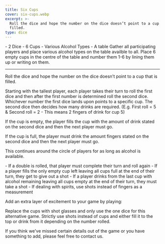 ```yaml
---
title: Six Cups
cover: six-cups.webp
excerpt: >-
  Roll the dice and hope the number on the dice doesn’t point to a cup that is
  filled.
type: dice
---
```


<GameHero
  cover="/BeerGoggleGames/images/six-cups.webp"
  alt="Six Cups"
/>

<GameSection title="Equipment" icon="/BeerGoggleGames/images/liquor.webp">
-   2 Dice
-   6 Cups
-   Various Alcohol Types
-   A table
</GameSection>

<GameSection title="Setup" icon="/BeerGoggleGames/images/settings.webp">
Gather all participating players and place various alcohol types on the table availble to all. Place 6 empty cups in the centre of the table and number them 1-6 by lining them up or writing on them.

* * *
</GameSection>

<GameSection title="Aim of the Game" icon="/BeerGoggleGames/images/target.webp">
<p>Roll the dice and hope the number on the dice doesn’t point to a cup that is filled.</p>
</GameSection>

<GameSection title="How to Play" icon="/BeerGoggleGames/images/question.webp">
Starting with the tallest player, each player takes their turn to roll the first dice and then after the first number is determined roll the second dice. Whichever number the first dice lands upon points to a specific cup. The second dice then decides how many drinks are required. (E.g. First roll = 5 & Second roll = 2 - This means 2 fingers of drink for cup 5)

If the cup is empty, the player fills the cup with the amount of drink stated on the second dice and then the next player must go.

If the cup is full, the player must drink the amount fingers stated on the second dice and then the next player must go.

This continues around the circle of players for as long as alcohol is available.
</GameSection>

<GameSection title="Rules" icon="/BeerGoggleGames/images/rules.webp">
-   If a double is rolled, that player must complete their turn and roll again
-   If a player fills the only empty cup left leaving all cups full at the end of their turn, they get to give out a shot
-   If a player drinks from the last cup with alcohol remaining leaving all cups empty at the end of their turn, they must take a shot
-   If dealing with spirits, use shots instead of fingers as a measurement
</GameSection>

<GameSection title="Special Edition" icon="/BeerGoggleGames/images/special.webp">
<p>Add an extra layer of excitement to your game by playing:</p>
</GameSection>

<GameSection title="**6 Shots**" icon="/BeerGoggleGames/images/question.webp">
<p>Replace the cups with shot glasses and only use the one dice for this alternative game. Strictly use shots instead of cups and either fill it to the top or drink from it depending on the number rolled.</p>
</GameSection>

<ShareButtons title="Six Cups" />

<FeedbackCard>
<p>If you think we've missed certain details out of the game or you have something to add, please feel free to contact us.</p>
</FeedbackCard>
